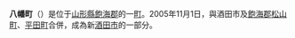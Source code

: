 {{日本町村 (廢除)|
自治體名=八幡|
町村=町|
町村章=|
日文原名=八幡町|
平假名=やわたまち|
羅馬字拼音=Yawata-machi|
廢除時間=2005年11月1日|
廢除理由=編入合併|
廢除時處置='''八幡町'''、酒田市、[[松山町_(山形縣)|松山町]]、[[平田町_(山形縣)|平田町]]→[[酒田市|酒田市]]|
現在自治體=酒田市|
都道府縣=山形縣|
支廳=|
郡=飽海郡|
郡連結= |
編號=06462-9|
面積=204.76|
邊界未定=|
人口=7,067|
統計時間=2005年3月31日住基|
自治體=[[酒田市|酒田市]]、[[遊佐町|遊佐町]]、[[平田町_(山形縣)|平田町]]、[[真室川町|真室川町]]、[[由利本莊市|由利本莊市]]|
樹=|
花=|
其他象徵物=|
其他象徵=|
郵遞區號=999-8292|
所在地=飽海郡八幡町觀音寺字寺之下41|
電話號碼=234-64-3111|
外部連結=http://www.town.yawata.yamagata.jp/|
經度=|
緯度=|
地圖=
}}
'''八幡町'''（{{jpn|j=八幡町|hg=やわたまち|rm=Yawata machi|f=y}}）是位于[[山形縣|山形縣]][[飽海郡|飽海郡]]的一[[町|町]]。2005年11月1日，與酒田市及[[飽海郡|飽海郡]][[松山町_(山形縣)|松山町]]、[[平田町_(山形縣)|平田町]]合併，成為新[[酒田市|酒田市]]的一部分。

{{山形縣}}{{Authority control}}